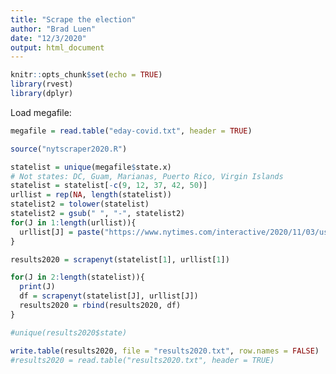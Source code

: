 ```yaml
---
title: "Scrape the election"
author: "Brad Luen"
date: "12/3/2020"
output: html_document
---
```


```r
knitr::opts_chunk$set(echo = TRUE)
library(rvest)
library(dplyr)
```

Load megafile:

```r
megafile = read.table("eday-covid.txt", header = TRUE)
```

```r
source("nytscraper2020.R")
```

```r
statelist = unique(megafile$state.x)
# Not states: DC, Guam, Marianas, Puerto Rico, Virgin Islands
statelist = statelist[-c(9, 12, 37, 42, 50)]
urllist = rep(NA, length(statelist))
statelist2 = tolower(statelist)
statelist2 = gsub(" ", "-", statelist2)
for(J in 1:length(urllist)){
  urllist[J] = paste("https://www.nytimes.com/interactive/2020/11/03/us/elections/results-", statelist2[J], ".html", sep = "")
}
```

```r
results2020 = scrapenyt(statelist[1], urllist[1])
```

```r
for(J in 2:length(statelist)){
  print(J)
  df = scrapenyt(statelist[J], urllist[J])
  results2020 = rbind(results2020, df)
}
```

```r
#unique(results2020$state)
```

```r
write.table(results2020, file = "results2020.txt", row.names = FALSE)
#results2020 = read.table("results2020.txt", header = TRUE)
```

